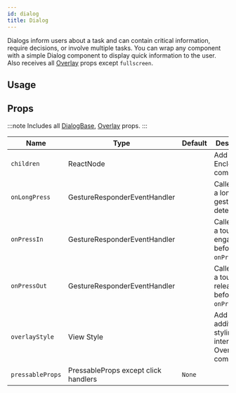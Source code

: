 ```yaml
---
id: dialog
title: Dialog
---
```



Dialogs inform users about a task and can contain critical information, require decisions, or involve multiple tasks.
You can wrap any component with a simple Dialog component to display quick information to the user.
Also receives all [Overlay](https://reactnativeelements.com/docs/overlay#props) props except `fullscreen`.

## Usage

<Usage />

## Props

:::note
Includes all [DialogBase](/docs/documentation/dialogbase#props), [Overlay](/docs/documentation/overlay#props) props.
:::

<div class='table-responsive'>

| Name             | Type                                 | Default | Description                                               |
| ---------------- | ------------------------------------ | ------- | --------------------------------------------------------- |
| `children`       | ReactNode                            |         | Add Enclosed components.                                  |
| `onLongPress`    | GestureResponderEventHandler         |         | Called when a long-tap gesture is detected.               |
| `onPressIn`      | GestureResponderEventHandler         |         | Called when a touch is engaged before `onPress`.          |
| `onPressOut`     | GestureResponderEventHandler         |         | Called when a touch is released before `onPress`.         |
| `overlayStyle`   | View Style                           |         | Add additional styling to the internal Overlay component. |
| `pressableProps` | PressableProps except click handlers | `None`  |                                                           |

</div>
